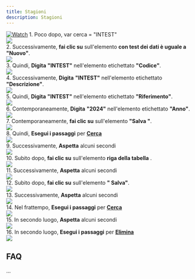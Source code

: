 ```yaml
---
title: Stagioni
description: Stagioni
---
```

[![Watch]()](../assets/MTcyODY1NjM0NTIyNDAuNjgxNjAyMTA0OTQ3Njg2Ng==.webm)
1\. Poco dopo, var cerca = "INTEST"  
![](https://img.icons8.com/plumpy/24/select-none.png)  
2\. Successivamente, **fai clic su** sull'elemento **con test dei dati è uguale a "Nuovo"**.  
![](https://img.icons8.com/plumpy/24/select-none.png)  
3\. Quindi, **Digita** **"INTEST"** nell'elemento etichettato **"Codice"**.  
![](https://img.icons8.com/plumpy/24/select-none.png)  
4\. Successivamente, **Digita** **"INTEST"** nell'elemento etichettato **"Descrizione"**.  
![](https://img.icons8.com/plumpy/24/select-none.png)  
5\. Quindi, **Digita** **"INTEST"** nell'elemento etichettato **"Riferimento"**.  
![](https://img.icons8.com/plumpy/24/select-none.png)  
6\. Contemporaneamente, **Digita** **"2024"** nell'elemento etichettato **"Anno"**.  
![](https://img.icons8.com/plumpy/24/select-none.png)  
7\. Contemporaneamente, **fai clic su** sull'elemento **"Salva "**.  
![](https://img.icons8.com/plumpy/24/select-none.png)  
8\. Quindi, **Esegui i passaggi** per **[Cerca](Cerca)**  
![](https://img.icons8.com/plumpy/24/select-none.png)  
9\. Successivamente, **Aspetta** alcuni secondi  
![](https://img.icons8.com/plumpy/24/select-none.png)  
10\. Subito dopo, **fai clic su** sull'elemento **riga della tabella** .  
![](https://img.icons8.com/plumpy/24/select-none.png)  
11\. Successivamente, **Aspetta** alcuni secondi  
![](https://img.icons8.com/plumpy/24/select-none.png)  
12\. Subito dopo, **fai clic su** sull'elemento **" Salva"**.  
![](https://img.icons8.com/plumpy/24/select-none.png)  
13\. Successivamente, **Aspetta** alcuni secondi  
![](https://img.icons8.com/plumpy/24/select-none.png)  
14\. Nel frattempo, **Esegui i passaggi** per **[Cerca](Cerca)**  
![](https://img.icons8.com/plumpy/24/select-none.png)  
15\. In secondo luogo, **Aspetta** alcuni secondi  
![](https://img.icons8.com/plumpy/24/select-none.png)  
16\. In secondo luogo, **Esegui i passaggi** per **[Elimina](Elimina)**  
![](https://img.icons8.com/plumpy/24/select-none.png)

FAQ
---

...
